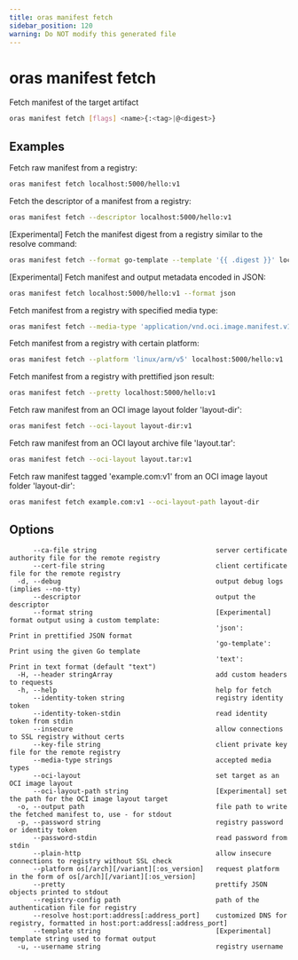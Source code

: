 ```yaml
---
title: oras manifest fetch
sidebar_position: 120
warning: Do NOT modify this generated file
---
```


# oras manifest fetch

Fetch manifest of the target artifact

```bash
oras manifest fetch [flags] <name>{:<tag>|@<digest>}
```

## Examples

Fetch raw manifest from a registry:

```bash
oras manifest fetch localhost:5000/hello:v1
```

Fetch the descriptor of a manifest from a registry:

```bash
oras manifest fetch --descriptor localhost:5000/hello:v1
```

[Experimental] Fetch the manifest digest from a registry similar to the resolve command:

```bash
oras manifest fetch --format go-template --template '{{ .digest }}' localhost:5000/hello:v1
```

[Experimental] Fetch manifest and output metadata encoded in JSON:

```bash
oras manifest fetch localhost:5000/hello:v1 --format json
```

Fetch manifest from a registry with specified media type:

```bash
oras manifest fetch --media-type 'application/vnd.oci.image.manifest.v1+json' localhost:5000/hello:v1
```

Fetch manifest from a registry with certain platform:

```bash
oras manifest fetch --platform 'linux/arm/v5' localhost:5000/hello:v1
```

Fetch manifest from a registry with prettified json result:

```bash
oras manifest fetch --pretty localhost:5000/hello:v1
```

Fetch raw manifest from an OCI image layout folder 'layout-dir':

```bash
oras manifest fetch --oci-layout layout-dir:v1
```

Fetch raw manifest from an OCI layout archive file 'layout.tar':

```bash
oras manifest fetch --oci-layout layout.tar:v1
```

Fetch raw manifest tagged 'example.com:v1' from an OCI image layout folder 'layout-dir':

```bash
oras manifest fetch example.com:v1 --oci-layout-path layout-dir
```

## Options

```
      --ca-file string                              server certificate authority file for the remote registry
      --cert-file string                            client certificate file for the remote registry
  -d, --debug                                       output debug logs (implies --no-tty)
      --descriptor                                  output the descriptor
      --format string                               [Experimental] format output using a custom template:
                                                    'json':         Print in prettified JSON format
                                                    'go-template':  Print using the given Go template
                                                    'text':         Print in text format (default "text")
  -H, --header stringArray                          add custom headers to requests
  -h, --help                                        help for fetch
      --identity-token string                       registry identity token
      --identity-token-stdin                        read identity token from stdin
      --insecure                                    allow connections to SSL registry without certs
      --key-file string                             client private key file for the remote registry
      --media-type strings                          accepted media types
      --oci-layout                                  set target as an OCI image layout
      --oci-layout-path string                      [Experimental] set the path for the OCI image layout target
  -o, --output path                                 file path to write the fetched manifest to, use - for stdout
  -p, --password string                             registry password or identity token
      --password-stdin                              read password from stdin
      --plain-http                                  allow insecure connections to registry without SSL check
      --platform os[/arch][/variant][:os_version]   request platform in the form of os[/arch][/variant][:os_version]
      --pretty                                      prettify JSON objects printed to stdout
      --registry-config path                        path of the authentication file for registry
      --resolve host:port:address[:address_port]    customized DNS for registry, formatted in host:port:address[:address_port]
      --template string                             [Experimental] template string used to format output
  -u, --username string                             registry username
```
